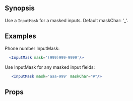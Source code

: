 
## Synopsis

Use a `InputMask` for a masked inputs. Default maskChar: '_'.

## Examples

Phone number InputMask:

<DemoCard>
    <PhoneInputMaskExample/>
</DemoCard>

```jsx
  <InputMask mask='(999)999-9999'/>
```
Use InputMask for any masked input fields:

<DemoCard>
    <CustomInputMaskExample/>
</DemoCard>

```jsx
   <InputMask mask='aaa-999' maskChar="#"/>
```
## Props

<PropTable docgen={Docgen.InputMask} />
